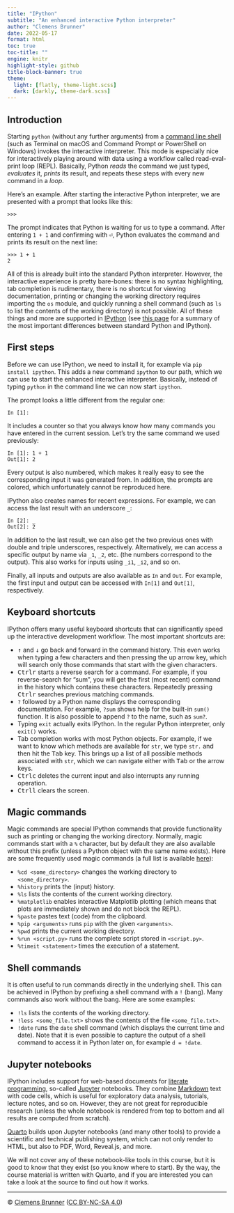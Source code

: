 ```yaml
---
title: "IPython"
subtitle: "An enhanced interactive Python interpreter"
author: "Clemens Brunner"
date: 2022-05-17
format: html
toc: true
toc-title: ""
engine: knitr
highlight-style: github
title-block-banner: true
theme:
  light: [flatly, theme-light.scss]
  dark: [darkly, theme-dark.scss]
---
```


## Introduction
Starting `python` (without any further arguments) from a [command line shell](https://en.wikipedia.org/wiki/Shell_(computing)) (such as Terminal on macOS and Command Prompt or PowerShell on Windows) invokes the interactive interpreter. This mode is especially nice for interactively playing around with data using a workflow called read-eval-print loop (REPL). Basically, Python *reads* the command we just typed, *evaluates* it, *prints* its result, and repeats these steps with every new command in a *loop*.

Here's an example. After starting the interactive Python interpreter, we are presented with a prompt that looks like this:

```
>>>
```

The prompt indicates that Python is waiting for us to type a command. After entering `1 + 1` and confirming with <kbd>⏎</kbd>, Python evaluates the command and prints its result on the next line:

```
>>> 1 + 1
2
```

All of this is already built into the standard Python interpreter. However, the interactive experience is pretty bare-bones: there is no syntax highlighting, tab completion is rudimentary, there is no shortcut for viewing documentation, printing or changing the working directory requires importing the `os` module, and quickly running a shell command (such as `ls` to list the contents of the working directory) is not possible. All of these things and more are supported in [IPython](https://ipython.readthedocs.io/en/stable/index.html) (see [this page](https://ipython.readthedocs.io/en/stable/interactive/python-ipython-diff.html) for a summary of the most important differences between standard Python and IPython).

## First steps
Before we can use IPython, we need to install it, for example via `pip install ipython`. This adds a new command `ipython` to our path, which we can use to start the enhanced interactive interpreter. Basically, instead of typing `python` in the command line we can now start `ipython`.

The prompt looks a little different from the regular one:

```
In [1]:
```

It includes a counter so that you always know how many commands you have entered in the current session. Let's try the same command we used previously:

```
In [1]: 1 + 1
Out[1]: 2
```

Every output is also numbered, which makes it really easy to see the corresponding input it was generated from. In addition, the prompts are colored, which unfortunately cannot be reproduced here.

IPython also creates names for recent expressions. For example, we can access the last result with an underscore `_`:

```
In [2]: _
Out[2]: 2
```

In addition to the last result, we can also get the two previous ones with double and triple underscores, respectively. Alternatively, we can access a specific output by name via `_1`, `_2`, etc. (the numbers correspond to the output). This also works for inputs using `_i1`, `_i2`, and so on.

Finally, all inputs and outputs are also available as `In` and `Out`. For example, the first input and output can be accessed with `In[1]` and `Out[1]`, respectively.

## Keyboard shortcuts
IPython offers many useful keyboard shortcuts that can significantly speed up the interactive development workflow. The most important shortcuts are:

- <kbd>↑</kbd> and <kbd>↓</kbd> go back and forward in the command history. This even works when typing a few characters and then pressing the up arrow key, which will search only those commands that start with the given characters.
- <kbd>Ctrl</kbd><kbd>r</kbd> starts a reverse search for a command. For example, if you reverse-search for "sum", you will get the first (most recent) command in the history which contains these characters. Repeatedly pressing <kbd>Ctrl</kbd><kbd>r</kbd> searches previous matching commands.
- `?` followed by a Python name displays the corresponding documentation. For example, `?sum` shows help for the built-in `sum()` function. It is also possible to append `?` to the name, such as `sum?`.
- Typing `exit` actually exits IPython. In the regular Python interpreter, only `exit()` works.
- Tab completion works with most Python objects. For example, if we want to know which methods are available for `str`, we type `str.` and then hit the <kbd>Tab</kbd> key. This brings up a list of all possible methods associated with `str`, which we can navigate either with <kbd>Tab</kbd> or the arrow keys.
- <kbd>Ctrl</kbd><kbd>c</kbd> deletes the current input and also interrupts any running operation.
- <kbd>Ctrl</kbd><kbd>l</kbd> clears the screen.


## Magic commands
Magic commands are special IPython commands that provide functionality such as printing or changing the working directory. Normally, magic commands start with a `%` character, but by default they are also available without this prefix (unless a Python object with the same name exists). Here are some frequently used magic commands (a full list is available [here](https://ipython.readthedocs.io/en/stable/interactive/magics.html)):

- `%cd <some_directory>` changes the working directory to `<some_directory>`.
- `%history` prints the (input) history.
- `%ls` lists the contents of the current working directory.
- `%matplotlib` enables interactive Matplotlib plotting (which means that plots are immediately shown and do not block the REPL).
- `%paste` pastes text (code) from the clipboard.
- `%pip <arguments>` runs `pip` with the given `<arguments>`.
- `%pwd` prints the current working directory.
- `%run <script.py>` runs the complete script stored in `<script.py>`.
- `%timeit <statement>` times the execution of a statement.

## Shell commands
It is often useful to run commands directly in the underlying shell. This can be achieved in IPython by prefixing a shell command with a `!` (bang). Many commands also work without the bang. Here are some examples:

- `!ls` lists the contents of the working directory.
- `!less <some_file.txt>` shows the contents of the file `<some_file.txt>`.
- `!date` runs the `date` shell command (which displays the current time and date). Note that it is even possible to capture the output of a shell command to access it in Python later on, for example `d = !date`.

## Jupyter notebooks
IPython includes support for web-based documents for [literate programming](https://en.wikipedia.org/wiki/Literate_programming), so-called [Jupyter](https://jupyter.org/) notebooks. They combine [Markdown](https://daringfireball.net/projects/markdown/) text with code cells, which is useful for exploratory data analysis, tutorials, lecture notes, and so on. However, they are not great for reproducible research (unless the whole notebook is rendered from top to bottom and all results are computed from scratch).

[Quarto](https://quarto.org/) builds upon Jupyter notebooks (and many other tools) to provide a scientific and technical publishing system, which can not only render to HTML, but also to PDF, Word, Reveal.js, and more.

We will not cover any of these notebook-like tools in this course, but it is good to know that they exist (so you know where to start). By the way, the course material is written with Quarto, and if you are interested you can take a look at the source to find out how it works.

---

© [Clemens Brunner](https://cbrnr.github.io/) ([CC BY-NC-SA 4.0](https://creativecommons.org/licenses/by-nc-sa/4.0/))
